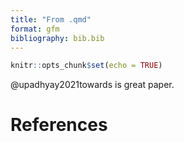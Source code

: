 ```yaml
---
title: "From .qmd"
format: gfm
bibliography: bib.bib
---
```


```r
knitr::opts_chunk$set(echo = TRUE)
```

@upadhyay2021towards is great paper.

# References
